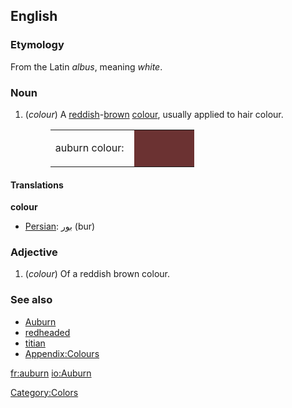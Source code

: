 {{wikipedia}}
==English==

===Etymology===
From the Latin ''albus'', meaning ''white''.

===Noun===
#(''colour'') A [[red]]dish-[[brown]] [[color|colour]], usually applied to hair colour.
#:<table><tr><td>auburn colour: &nbsp;</td><td bgcolor="#6B3232" width="80">&nbsp; </td></tr></table>

====Translations====
'''colour'''
{{top}}
*[[Persian]]: [[بور]] (bur)
{{mid}}
{{bottom}}

===Adjective===
#(''colour'') Of a reddish brown colour.

===See also===
*[[Auburn]]
*[[redheaded]]
*[[titian]]
*[[Wiktionary_Appendix:Colours|Appendix:Colours]]

[[Category:Colors]]

[[fr:auburn]]
[[io:Auburn]]